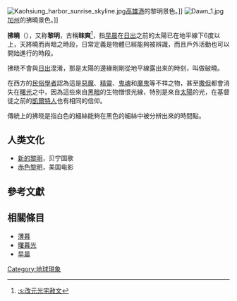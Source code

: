 {{Other uses|subject=地球现象|other=與“'''黎明'''”名稱相近或相同的條目|黎明 (消歧義)}}
{{for|中國內地歌手劉惜君的個人專輯|拂晓 (专辑)}}
{{Refimprove|time=2021-10-22}}
[[File:Kaohsiung_harbor_sunrise_skyline.jpg|thumb]][[高雄港|高雄港]]的黎明景色。]]
[[File:Dawn_1.jpg|thumb]][[加州|加州]]的拂曉景色。]]

'''拂曉'''（{{lang-en|Dawn}}），又称'''黎明'''，古稱'''昧爽'''<ref>[[:s:改元光宅赦文|:s:改元光宅赦文]]</ref>，指[[早晨|早晨]]在[[日出|日出]]之前的太陽已在地平線下6度以上，天將曉而尚暗之時段，日常定義是物體已經能夠被辨識，而且戶外活動也可以開始進行的時段。

{{来源请求|'''航海拂晓'''是日出之前[[太陽|太陽]]仍在地平線下12度的時段。航海拂晓的定義是陽光僅足以辨識物體。

'''天文拂晓'''是黎明之前，太陽仍在地平線下18度的時段。天文拂晓的定義是陽光開始滲入天空的時刻，在這之前的天空仍是完全黑暗的。}}

拂晓不會與[[日出|日出]]混淆，那是太陽的邊緣剛剛從地平線露出來的時刻，叫做破曉。

在西方的[[民俗學者|民俗學者]]認為這是[[惡魔|惡魔]]、[[精靈|精靈]]、[[鬼魂|鬼魂]]和[[魔鬼|魔鬼]]等不祥之物，甚至[[撒但|撒但]]都會消失在[[曙光|曙光]]之中，因為這些來自[[黑暗|黑暗]]的生物憎恨光線，特別是來自[[太陽|太陽]]的光，在基督徒之前的[[凱爾特人|凱爾特人]]也有相同的信仰。

傳統上的拂晓是指白色的細絲能夠在黑色的細絲中被分辨出來的時間點。

==人类文化==
*[[新的黎明|新的黎明]]，贝宁国歌
*[[赤色黎明|赤色黎明]]，美国电影
==參考文獻==
{{reflist}}

==相關條目==
*[[薄暮|薄暮]]
*[[曙暮光|曙暮光]]
*[[早晨|早晨]]

{{一天裡的時間細分}}

[[Category:地球現象|Category:地球現象]]